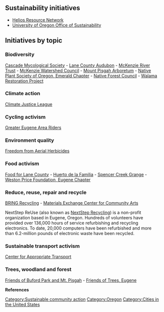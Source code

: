 {{Photowantedsca}}

== Sustainability initiatives ==

*[http://www.sustainableeugene.org/ Helios Resource Network]
*[http://sustainability.uoregon.edu/ University of Oregon Office of Sustainability]

== Initiatives by topic ==
=== Biodiversity ===
[http://cascademyco.org Cascade Mycological Society] - [http://www.laneaudubon.org/ Lane County Audubon] - [http://mckenzieriver.org/ McKenzie River Trust] - [http://www.mckenziewc.org/ McKenzie Watershed Council] - [http://mountpisgaharboretum.org/ Mount Pisgah Arboretum] - [http://emerald.npsoregon.org/ Native Plant Society of Oregon, Emerald Chapter] - [http://forestcouncil.org/ Native Forest Council] - [http://walamarestoration.org/ Walama Restoration Project]

=== Climate action ===
[http://climatejusticeleague.weebly.com Climate Justice League]

=== Cycling activism ===
[http://eugenegears.org/ Greater Eugene Area Riders]

=== Environment quality ===
[http://www.freedomfromaerialherbicides.org/ Freedom from Aerial Herbicides]

=== Food activism ===
[https://foodforlanecounty.org/ Food for Lane County] - [http://huertodelafamilia.org Huerto de la Familia] - [http://spencercreekgrange.org/ Spencer Creek Grange] - [http://eugenewestonaprice.org/ Weston Price Foundation, Eugene Chapter]

=== Reduce, reuse, repair and recycle ===
[http://www.bringrecycling.org/ BRING Recycling] - [http://www.materials-exchange.org/ Materials Exchange Center for Community Arts]

NextStep ReUse (also known as [http://www.nextsteprecycling.org/ NextStep Recycling]) is a non-profit organization based in Eugene, Oregon. Hundreds of volunteers have provided over 136,000 hours of service refurbishing and recycling electronics. To date, 20,000 computers have been refurbished and more than 6.2-million pounds of electronic waste have been recycled. {{W|NextStep ReUse}}

=== Sustainable transport activism ===
[http://www.catoregon.org/ Center for Appropriate Transport]

=== Trees, woodland and forest ===
[http://www.bufordpark.org/ Friends of Buford Park and Mt. Pisgah] - [http://www.friendsoftrees.org/volunteering/volunteer-in-eugene Friends of Trees, Eugene] 


{{scaendmenu}}

'''References'''
{{Attrib sca ref|Oregon}}
<references/>

[[Category:Sustainable community action]]
[[Category:Oregon]]
[[Category:Cities in the United States]]